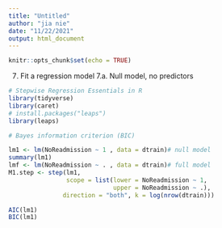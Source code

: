```yaml
---
title: "Untitled"
author: "jia nie"
date: "11/22/2021"
output: html_document
---
```


```r
knitr::opts_chunk$set(echo = TRUE)
```





7. Fit a regression model
7.a. Null model, no predictors 
```r
# Stepwise Regression Essentials in R
library(tidyverse)
library(caret)
# install.packages("leaps")
library(leaps)

# Bayes information criterion (BIC)

lm1 <- lm(NoReadmission ~ 1 , data = dtrain)# null model
summary(lm1)
lmf <- lm(NoReadmission ~ . , data = dtrain)# full model
M1.step <- step(lm1, 
                scope = list(lower = NoReadmission ~ 1, 
                             upper = NoReadmission ~ .),
               direction = "both", k = log(nrow(dtrain)))

AIC(lm1)
BIC(lm1)
```

